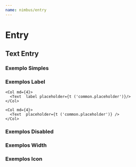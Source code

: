 ```yaml
---
name: nimbus/entry
---
```




# **Entry**



<PropsTable of={Text} />

## Text Entry
### Exemplo Simples

<Playground>
    <Text label={t ('common.label')} placeholder={t ('common.placeholder')} />
</Playground>

### Exemplos Label

<Playground>
  <Row>
    <Col md={4}>
      <Text label={t ('common.label')} placeholder={t ('common.placeholder')}/>
    </Col>

    <Col md={4}>
      <Text  label placeholder={t ('common.placeholder')}/>
    </Col>

    <Col md={4}>
      <Text  placeholder={t ('common.placeholder')} />
    </Col>
  </Row>
</Playground>

### Exemplos Disabled

<Playground>
    <Text label={t ('common.label')} placeholder={t ('common.placeholder')} disabled/>
</Playground>

### Exemplos Width

<Playground>
    <Text label={t ('common.label')} placeholder={t ('common.placeholder')} width='50%'/>
    <Text label={t ('common.label')} placeholder={t ('common.placeholder')} width='392px'/>
    <Text label={t ('common.label')} placeholder={t ('common.placeholder')} width='49rem'/>
</Playground>

### Exemplos Icon

<Playground>
    <Text label={t ('common.label')} placeholder={t ('common.placeholder')} iconLeft="fas fa-cloud"/>
    <Text label={t ('common.label')} placeholder={t ('common.placeholder')} iconRight="fas fa-cloud"/>
    <Text label={t ('common.label')} placeholder={t ('common.placeholder')} iconRight="fas fa-cloud" iconLeft="fas fa-cloud"/>
</Playground>

